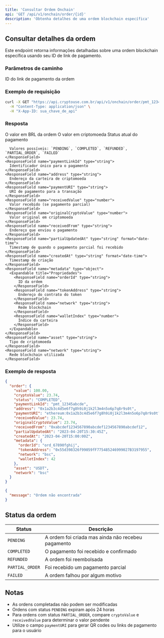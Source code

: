 ```yaml
---
title: 'Consultar Ordem Onchain'
api: 'GET /api/v1/onchain/order/{id}'
description: 'Obtenha detalhes de uma ordem blockchain específica'
---
```


## Consultar detalhes da ordem

Este endpoint retorna informações detalhadas sobre uma ordem blockchain específica usando seu ID de link de pagamento.

### Parâmetros de caminho

<ParamField path="id" type="string" required>
  ID do link de pagamento da ordem
</ParamField>

### Exemplo de requisição

```bash
curl -X GET "https://api.cryptouse.com.br/api/v1/onchain/order/pmt_12345abcde" \
  -H "Content-Type: application/json" \
  -H "X-App-ID: sua_chave_de_api"
```

### Resposta

<ResponseField name="order" type="object">
  <Expandable title="Propriedades">
    <ResponseField name="value" type="number">
      O valor em BRL da ordem
    </ResponseField>
    <ResponseField name="cryptoValue" type="number">
      O valor em criptomoeda
    </ResponseField>
    <ResponseField name="status" type="string">
      Status atual do pagamento
      
      Valores possíveis: `PENDING`, `COMPLETED`, `REFUNDED`, `PARTIAL_ORDER`, `FAILED`
    </ResponseField>
    <ResponseField name="paymentLinkId" type="string">
      Identificador único para o pagamento
    </ResponseField>
    <ResponseField name="address" type="string">
      Endereço da carteira de criptomoeda
    </ResponseField>
    <ResponseField name="paymentURI" type="string">
      URI de pagamento para a transação
    </ResponseField>
    <ResponseField name="receivedValue" type="number">
      Valor recebido (se pagamento parcial)
    </ResponseField>
    <ResponseField name="originalCryptoValue" type="number">
      Valor original em criptomoeda
    </ResponseField>
    <ResponseField name="receivedFrom" type="string">
      Endereço que enviou o pagamento
    </ResponseField>
    <ResponseField name="partialUpdatedAt" type="string" format="date-time">
      Timestamp de quando o pagamento parcial foi recebido
    </ResponseField>
    <ResponseField name="createdAt" type="string" format="date-time">
      Timestamp de criação
    </ResponseField>
    <ResponseField name="metadata" type="object">
      <Expandable title="Propriedades">
        <ResponseField name="orderId" type="string">
          ID da ordem
        </ResponseField>
        <ResponseField name="tokenAddress" type="string">
          Endereço do contrato do token
        </ResponseField>
        <ResponseField name="network" type="string">
          Rede blockchain
        </ResponseField>
        <ResponseField name="walletIndex" type="number">
          Índice da carteira
        </ResponseField>
      </Expandable>
    </ResponseField>
    <ResponseField name="asset" type="string">
      Tipo de criptomoeda
    </ResponseField>
    <ResponseField name="network" type="string">
      Rede blockchain utilizada
    </ResponseField>
  </Expandable>
</ResponseField>

### Exemplo de resposta

<CodeGroup>

```json Sucesso (200)
{
  "order": {
    "value": 100.00,
    "cryptoValue": 23.74,
    "status": "COMPLETED",
    "paymentLinkId": "pmt_12345abcde",
    "address": "0x1a2b3c4d5e6f7g8h9i0j1k2l3m4n5o6p7q8r9s0t",
    "paymentURI": "ethereum:0x1a2b3c4d5e6f7g8h9i0j1k2l3m4n5o6p7q8r9s0t?value=23.74",
    "receivedValue": 23.74,
    "originalCryptoValue": 23.74,
    "receivedFrom": "0xabcdef1234567890abcdef1234567890abcdef12",
    "partialUpdatedAt": "2023-04-20T15:30:45Z",
    "createdAt": "2023-04-20T15:00:00Z",
    "metadata": {
      "orderId": "ord_67890fghij",
      "tokenAddress": "0x55d398326f99059fF775485246999027B3197955",
      "network": "bsc",
      "walletIndex": 42
    },
    "asset": "USDT",
    "network": "bsc"
  }
}
```

```json Ordem não encontrada (400)
{
  "message": "Ordem não encontrada"
}
```

</CodeGroup>

## Status da ordem

| Status | Descrição |
|--------|-----------|
| `PENDING` | A ordem foi criada mas ainda não recebeu pagamento |
| `COMPLETED` | O pagamento foi recebido e confirmado |
| `REFUNDED` | A ordem foi reembolsada |
| `PARTIAL_ORDER` | Foi recebido um pagamento parcial |
| `FAILED` | A ordem falhou por algum motivo |

## Notas

- As ordens completadas não podem ser modificadas
- Ordens com status `PENDING` expiram após 24 horas
- Para ordens com status `PARTIAL_ORDER`, compare `cryptoValue` e `receivedValue` para determinar o valor pendente
- Utilize o campo `paymentURI` para gerar QR codes ou links de pagamento para o usuário 